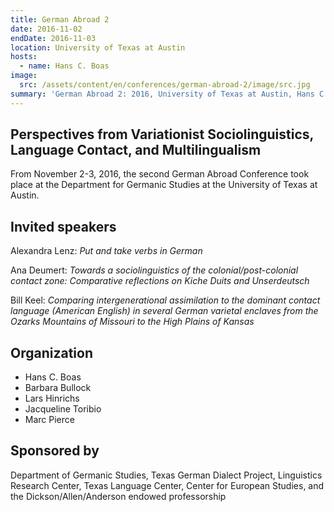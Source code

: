 ```yaml
---
title: German Abroad 2
date: 2016-11-02
endDate: 2016-11-03
location: University of Texas at Austin
hosts:
  - name: Hans C. Boas
image:
  src: /assets/content/en/conferences/german-abroad-2/image/src.jpg
summary: 'German Abroad 2: 2016, University of Texas at Austin, Hans C. Boas'
---
```

## Perspectives from Variationist Sociolinguistics, Language Contact, and Multilingualism

From November 2-3, 2016, the second German Abroad Conference took place at the Department for Germanic Studies at the University of Texas at Austin.

## Invited speakers

Alexandra Lenz: *Put and take verbs in German*

Ana Deumert: *Towards a sociolinguistics of the colonial/post-colonial contact zone: Comparative reflections on Kiche Duits and Unserdeutsch*

Bill Keel: *Comparing intergenerational assimilation to the dominant contact language (American English) in several German varietal enclaves from the Ozarks Mountains of Missouri to the High Plains of Kansas*

## Organization

* Hans C. Boas
* Barbara Bullock
* Lars Hinrichs
* Jacqueline Toribio
* Marc Pierce

## Sponsored by

Department of Germanic Studies, Texas German Dialect Project, Linguistics Research Center, Texas Language Center, Center for European Studies, and the Dickson/Allen/Anderson endowed professorship
